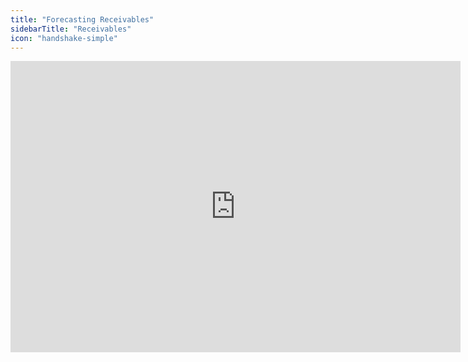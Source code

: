 ```yaml
---
title: "Forecasting Receivables"
sidebarTitle: "Receivables"
icon: "handshake-simple"
---
```


<iframe width="720" height="466" src="https://www.loom.com/embed/1256a4359f8e4ed1af5636a267e4ebd2?sid=0929f679-6ef6-46f6-bf0d-56733a8dc102" frameborder="0" webkitallowfullscreen mozallowfullscreen allowfullscreen />

## Overview

When forecasting receivables, many users assume a certain number of payment days. To simplify this, Francis offers the `receivables()` function.

## Basics

The `receivables()` function accumulates revenue from previous months according to a specified number of payment days. It assumes each month has 30 days and looks back through earlier periods to identify revenue still owed.

Keep in mind:

* The payment days value must be a hardcoded number (not a cell reference).

* If you have multiple revenue streams with different payment terms, use separate `receivables()` functions for each revenue row.